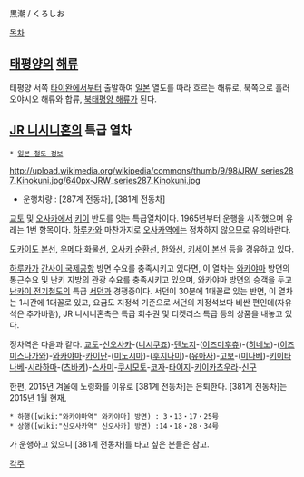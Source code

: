 黒潮 / くろしお

[[목차]]
== [[태평양]]의 [[해류]] ==
태평양 서쪽 [[타이완]]에서부터 출발하여 [[일본]] 열도를 따라 흐르는 해류로, 북쪽으로 흘러 오야시오 해류와 합류, [[북태평양 해류]]가 된다.

== [[JR 니시니혼]]의 특급 열차 ==
 * [[일본 철도 정보]]
http://upload.wikimedia.org/wikipedia/commons/thumb/9/98/JRW_series287_Kinokuni.jpg/640px-JRW_series287_Kinokuni.jpg
* 운행차량 : [287계 전동차], [381계 전동차]
[[교토]] 및 [[오사카]]에서 [[키이]] 반도를 잇는 특급열차이다. 1965년부터 운행을 시작했으며 유래는 1번 항목이다.
[[하루카]]와 마찬가지로 [[오사카역]]에는 정차하지 않으므로 유의바란다.

[[도카이도 본선]], [[우메다 화물선]], [[오사카 순환선]], [[한와선]], [[키세이 본선]] 등을 경유하고 있다.

[[하루카]]가 [[간사이 국제공항]] 방면 수요를 충족시키고 있다면, 이 열차는 [[와카야마]] 방면의 통근수요 및 난키 지방의 관광 수요를 충족시키고 있으며, 와카야마 방면의 승객을 두고 [[난카이 전기철도]]의 특급 [[서던]]과 경쟁중이다. 서던이 30분에 1대꼴로 있는 반면, 이 열차는 1시간에 1대꼴로 있고, 요금도 지정석 기준으로 서던의 지정석보다 비싼 편인데(자유석은 추가바람), JR 니시니혼측은 특급 회수권 및 티켓리스 특급 등의 상품을 내놓고 있다.

정차역은 다음과 같다.
[[교토역|교토]]-[[신오사카역|신오사카]]-([[니시쿠죠역|니시쿠죠]])-[[텐노지역|텐노지]]-([[이즈미후츄역|이즈미후츄]])-([[히네노역|히네노]])-([[이즈미스나가와역|이즈미스나가와]])-[[와카야마역|와카야마]]-[[카이난역|카이난]]-([[미노시마역|미노시마]])-([[후지나미역(와카야마현)|후지나미]])-([[유아사역|유아사]])-[[고보역|고보]]-([[미나베역|미나베]])-[[키이타나베역|키이타나베]]-[[시라하마역|시라하마]]-([[츠바키역|츠바키]])-[[스사미역|스사미]]-[[쿠시모토역|쿠시모토]]-[[코자역|코자]]-[[타이지역|타이지]]-[[키이카츠우라역|키이카츠우라]]-[[신구역|신구]]

한편, 2015년 겨울에 노령화를 이유로 [381계 전동차]는 은퇴한다. [381계 전동차]는 2015년 1월 현재,
 * 하행([wiki:"와카야마역" 와카야마] 방면) : 3・13・17・25号
 * 상행([wiki:"신오사카역" 신오사카] 방면) :14・18・28・34号
가 운행하고 있으니 [381계 전동차]를 타고 싶은 분들은 참고.

[[각주]]
